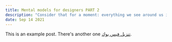 ```yaml
---
title: Mental models for designers PART 2
description: "Consider that for a moment: everything we see around us is assumed to have had a cause and is contingent upon."
date: Sep 14 2021
---
```


This is an example post. There's another one [تنزيل فيس بوك](https://ta7milat.net/download-facebook-apk-android/).
